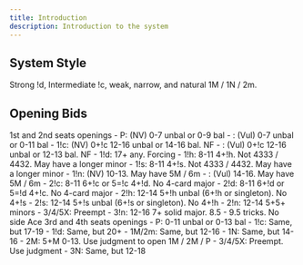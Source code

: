 ```yaml
---
title: Introduction
description: Introduction to the system
---
```



## System Style

Strong !d, Intermediate !c, weak, narrow, and natural 1M / 1N / 2m.

## Opening Bids

<BiddingTree>
1st and 2nd seats openings
- P: (NV) 0-7 unbal or 0-9 bal
- : (Vul) 0-7 unbal or 0-11 bal
- 1!c: (NV) 0+!c 12-16 unbal or 14-16 bal. NF
- : (Vul) 0+!c 12-16 unbal or 12-13 bal. NF
- 1!d: 17+ any. Forcing
- 1!h: 8-11 4+!h. Not 4333 / 4432. May have a longer minor
- 1!s: 8-11 4+!s. Not 4333 / 4432. May have a longer minor
- 1!n: (NV) 10-13. May have 5M / 6m
- : (Vul) 14-16. May have 5M / 6m
- 2!c: 8-11 6+!c or 5=!c 4+!d. No 4-card major
- 2!d: 8-11 6+!d or 5=!d 4+!c. No 4-card major
- 2!h: 12-14 5+!h unbal (6+!h or singleton). No 4+!s
- 2!s: 12-14 5+!s unbal (6+!s or singleton). No 4+!h
- 2!n: 12-14 5+5+ minors
- 3/4/5X: Preempt
- 3!n: 12-16 7+ solid major. 8.5 - 9.5 tricks. No side Ace
</BiddingTree>

<BiddingTree>
3rd and 4th seats openings
- P: 0-11 unbal or 0-13 bal
- 1!c: Same, but 17-19
- 1!d: Same, but 20+
- 1M/2m: Same, but 12-16
- 1N: Same, but 14-16
- 2M: 5+M 0-13. Use judgment to open 1M / 2M / P
- 3/4/5X: Preempt. Use judgment
- 3N: Same, but 12-18
</BiddingTree>

